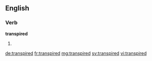 ==English==

===Verb===
'''transpired'''

# {{past of|transpire}}

[[de:transpired]]
[[fr:transpired]]
[[mg:transpired]]
[[sv:transpired]]
[[vi:transpired]]